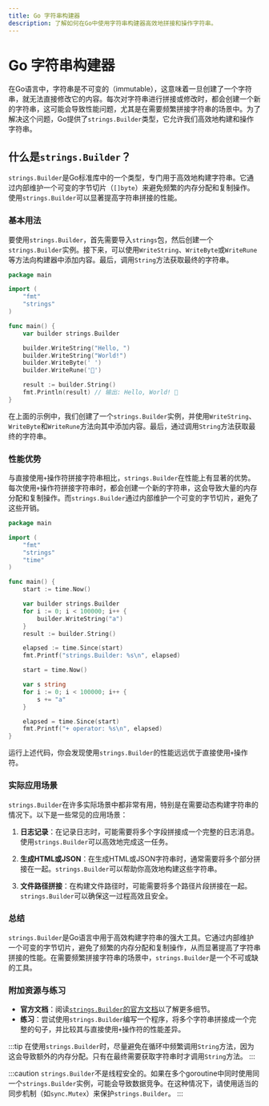 ```yaml
---
title: Go 字符串构建器
description: 了解如何在Go中使用字符串构建器高效地拼接和操作字符串。
---
```


# Go 字符串构建器

在Go语言中，字符串是不可变的（immutable），这意味着一旦创建了一个字符串，就无法直接修改它的内容。每次对字符串进行拼接或修改时，都会创建一个新的字符串，这可能会导致性能问题，尤其是在需要频繁拼接字符串的场景中。为了解决这个问题，Go提供了`strings.Builder`类型，它允许我们高效地构建和操作字符串。

## 什么是`strings.Builder`？

`strings.Builder`是Go标准库中的一个类型，专门用于高效地构建字符串。它通过内部维护一个可变的字节切片（`[]byte`）来避免频繁的内存分配和复制操作。使用`strings.Builder`可以显著提高字符串拼接的性能。

### 基本用法

要使用`strings.Builder`，首先需要导入`strings`包，然后创建一个`strings.Builder`实例。接下来，可以使用`WriteString`、`WriteByte`或`WriteRune`等方法向构建器中添加内容。最后，调用`String`方法获取最终的字符串。

```go
package main

import (
    "fmt"
    "strings"
)

func main() {
    var builder strings.Builder

    builder.WriteString("Hello, ")
    builder.WriteString("World!")
    builder.WriteByte(' ')
    builder.WriteRune('👋')

    result := builder.String()
    fmt.Println(result) // 输出: Hello, World! 👋
}
```

在上面的示例中，我们创建了一个`strings.Builder`实例，并使用`WriteString`、`WriteByte`和`WriteRune`方法向其中添加内容。最后，通过调用`String`方法获取最终的字符串。

### 性能优势

与直接使用`+`操作符拼接字符串相比，`strings.Builder`在性能上有显著的优势。每次使用`+`操作符拼接字符串时，都会创建一个新的字符串，这会导致大量的内存分配和复制操作。而`strings.Builder`通过内部维护一个可变的字节切片，避免了这些开销。

```go
package main

import (
    "fmt"
    "strings"
    "time"
)

func main() {
    start := time.Now()

    var builder strings.Builder
    for i := 0; i < 100000; i++ {
        builder.WriteString("a")
    }
    result := builder.String()

    elapsed := time.Since(start)
    fmt.Printf("strings.Builder: %s\n", elapsed)

    start = time.Now()

    var s string
    for i := 0; i < 100000; i++ {
        s += "a"
    }

    elapsed = time.Since(start)
    fmt.Printf("+ operator: %s\n", elapsed)
}
```

运行上述代码，你会发现使用`strings.Builder`的性能远远优于直接使用`+`操作符。

### 实际应用场景

`strings.Builder`在许多实际场景中都非常有用，特别是在需要动态构建字符串的情况下。以下是一些常见的应用场景：

1. **日志记录**：在记录日志时，可能需要将多个字段拼接成一个完整的日志消息。使用`strings.Builder`可以高效地完成这一任务。

2. **生成HTML或JSON**：在生成HTML或JSON字符串时，通常需要将多个部分拼接在一起。`strings.Builder`可以帮助你高效地构建这些字符串。

3. **文件路径拼接**：在构建文件路径时，可能需要将多个路径片段拼接在一起。`strings.Builder`可以确保这一过程高效且安全。

### 总结

`strings.Builder`是Go语言中用于高效构建字符串的强大工具。它通过内部维护一个可变的字节切片，避免了频繁的内存分配和复制操作，从而显著提高了字符串拼接的性能。在需要频繁拼接字符串的场景中，`strings.Builder`是一个不可或缺的工具。

### 附加资源与练习

- **官方文档**：阅读[`strings.Builder`的官方文档](https://pkg.go.dev/strings#Builder)以了解更多细节。
- **练习**：尝试使用`strings.Builder`编写一个程序，将多个字符串拼接成一个完整的句子，并比较其与直接使用`+`操作符的性能差异。

:::tip
在使用`strings.Builder`时，尽量避免在循环中频繁调用`String`方法，因为这会导致额外的内存分配。只有在最终需要获取字符串时才调用`String`方法。
:::

:::caution
`strings.Builder`不是线程安全的。如果在多个goroutine中同时使用同一个`strings.Builder`实例，可能会导致数据竞争。在这种情况下，请使用适当的同步机制（如`sync.Mutex`）来保护`strings.Builder`。
:::